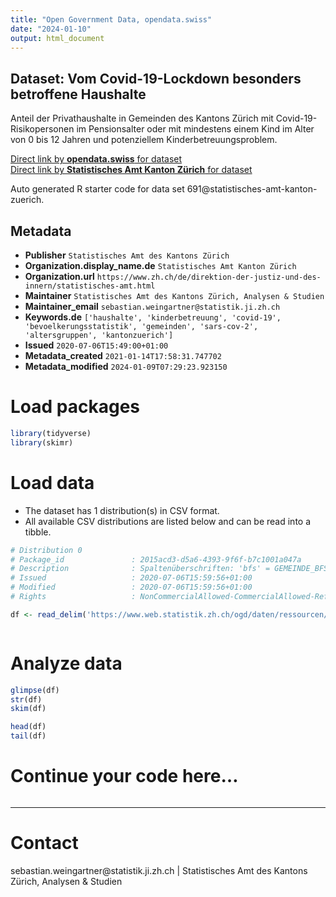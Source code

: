 ```yaml
---
title: "Open Government Data, opendata.swiss"
date: "2024-01-10"
output: html_document
---
```


## Dataset: Vom Covid-19-Lockdown besonders betroffene Haushalte

Anteil der Privathaushalte in Gemeinden des Kantons Zürich mit Covid-19-Risikopersonen im Pensionsalter oder mit mindestens einem Kind im Alter von 0 bis 12 Jahren und potenziellem Kinderbetreuungsproblem.

[Direct link by **opendata.swiss** for dataset](https://opendata.swiss/de/dataset/vom-covid-19-lockdown-besonders-betroffene-haushalte)<br>
[Direct link by **Statistisches Amt Kanton Zürich** for dataset](https://www.web.statistik.zh.ch/covid19_indikatoren_uebersicht/#/50/Alle)

Auto generated R starter code for data set 691@statistisches-amt-kanton-zuerich.

## Metadata

- **Publisher** `Statistisches Amt des Kantons Zürich`
- **Organization.display_name.de** `Statistisches Amt Kanton Zürich`
- **Organization.url** `https://www.zh.ch/de/direktion-der-justiz-und-des-innern/statistisches-amt.html`
- **Maintainer** `Statistisches Amt des Kantons Zürich, Analysen & Studien`
- **Maintainer_email** `sebastian.weingartner@statistik.ji.zh.ch`
- **Keywords.de** `['haushalte', 'kinderbetreuung', 'covid-19', 'bevoelkerungsstatistik', 'gemeinden', 'sars-cov-2', 'altersgruppen', 'kantonzuerich']`
- **Issued** `2020-07-06T15:49:00+01:00`
- **Metadata_created** `2021-01-14T17:58:31.747702`
- **Metadata_modified** `2024-01-09T07:29:23.923150`


# Load packages

```r

library(tidyverse)
library(skimr)

```

# Load data

-   The dataset has 1 distribution(s) in CSV format.
-   All available CSV distributions are listed below and can be read into a tibble.

```r

# Distribution 0
# Package_id               : 2015acd3-d5a6-4393-9f6f-b7c1001a047a
# Description              : Spaltenüberschriften: 'bfs' = GEMEINDE_BFS_NR; 'gmd' = GEMEINDE; 'hh...' = HAUSHALTE
# Issued                   : 2020-07-06T15:59:56+01:00
# Modified                 : 2020-07-06T15:59:56+01:00
# Rights                   : NonCommercialAllowed-CommercialAllowed-ReferenceRequired

df <- read_delim('https://www.web.statistik.zh.ch/ogd/daten/ressourcen/KTZH_00000691_00001659.csv')



```

# Analyze data

```r

glimpse(df)
str(df)
skim(df)

head(df)
tail(df)

```

# Continue your code here...

```r

```

------------------------------------------------------------------------

# Contact

sebastian.weingartner@statistik.ji.zh.ch | Statistisches Amt des Kantons Zürich, Analysen & Studien

